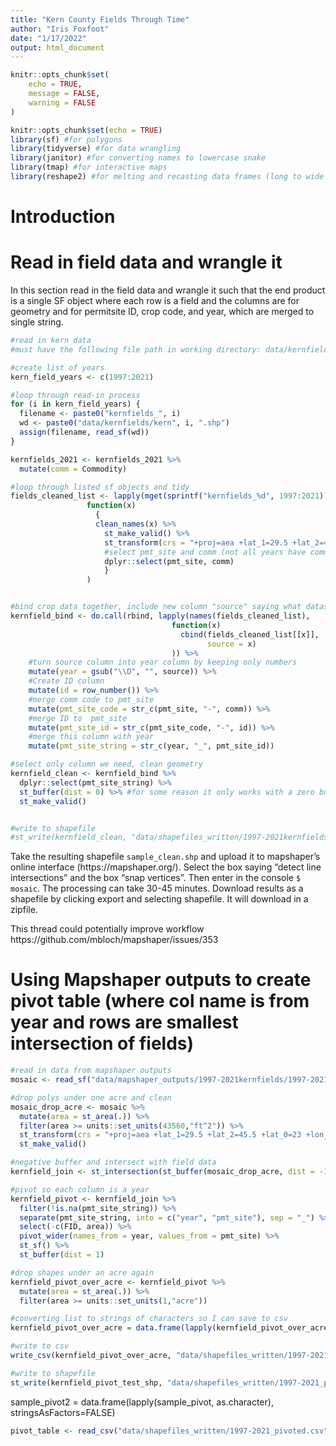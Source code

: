 ```yaml
---
title: "Kern County Fields Through Time"
author: "Iris Foxfoot"
date: "1/17/2022"
output: html_document
---
```


```r
knitr::opts_chunk$set(
	echo = TRUE,
	message = FALSE,
	warning = FALSE
)
```

```r
knitr::opts_chunk$set(echo = TRUE)
library(sf) #for polygons
library(tidyverse) #for data wrangling
library(janitor) #for converting names to lowercase snake
library(tmap) #for interactive maps
library(reshape2) #for melting and recasting data frames (long to wide format)
```

# Introduction

# Read in field data and wrangle it

In this section read in the field data and wrangle it such that the end product is a single SF object where each row is a field and the columns are for geometry and for permitsite ID, crop code, and year, which are merged to single string.

```r
#read in kern data
#must have the following file path in working directory: data/kernfields/kernYEAR.shp

#create list of years
kern_field_years <- c(1997:2021)

#loop through read-in process
for (i in kern_field_years) {
  filename <- paste0("kernfields_", i)
  wd <- paste0("data/kernfields/kern", i, ".shp")
  assign(filename, read_sf(wd))
}

kernfields_2021 <- kernfields_2021 %>% 
  mutate(comm = Commodity)

#loop through listed sf objects and tidy
fields_cleaned_list <- lapply(mget(sprintf("kernfields_%d", 1997:2021)), 
                 function(x) 
                   {
                   clean_names(x) %>%
                     st_make_valid() %>% 
                     st_transform(crs = "+proj=aea +lat_1=29.5 +lat_2=45.5 +lat_0=23 +lon_0=-96 +x_0=0 +y_0=0 +ellps=GRS80 +towgs84=0,0,0,0,0,0,0 +units=m +no_defs") %>%
                     #select pmt_site and comm (not all years have comm code)
                     dplyr::select(pmt_site, comm)
                     }
                 )


#bind crop data together, include new column "source" saying what dataset it came from (year)
kernfield_bind <- do.call(rbind, lapply(names(fields_cleaned_list), 
                                    function(x) 
                                      cbind(fields_cleaned_list[[x]], 
                                            source = x)
                                    )) %>% 
    #turn source column into year column by keeping only numbers
    mutate(year = gsub("\\D", "", source)) %>% 
    #Create ID column
    mutate(id = row_number()) %>% 
    #merge comm code to pmt_site
    mutate(pmt_site_code = str_c(pmt_site, "-", comm)) %>% 
    #merge ID to  pmt_site
    mutate(pmt_site_id = str_c(pmt_site_code, "-", id)) %>% 
    #merge this column with year
    mutate(pmt_site_string = str_c(year, "_", pmt_site_id))

#select only column we need, clean geometry
kernfield_clean <- kernfield_bind %>% 
  dplyr::select(pmt_site_string) %>% 
  st_buffer(dist = 0) %>% #for some reason it only works with a zero buffer
  st_make_valid()


#write to shapefile
#st_write(kernfield_clean, "data/shapefiles_written/1997-2021kernfields.shp", driver = "ESRI Shapefile")
```

Take the resulting shapefile `sample_clean.shp` and upload it to mapshaper's online interface (https://mapshaper.org/). Select the box saying "detect line intersections" and the box "snap vertices". Then enter in the console `$ mosaic`. The processing can take 30-45 minutes. Download results as a shapefile by clicking export and selecting shapefile. It will download in a zipfile.

This thread could potentially improve workflow https://github.com/mbloch/mapshaper/issues/353 

# Using Mapshaper outputs to create pivot table (where col name is from year and rows are smallest intersection of fields)

```r
#read in data from mapshaper outputs
mosaic <- read_sf("data/mapshaper_outputs/1997-2021kernfields/1997-2021kernfields.shp") 

#drop polys under one acre and clean
mosaic_drop_acre <- mosaic %>%
  mutate(area = st_area(.)) %>% 
  filter(area >= units::set_units(43560,"ft^2")) %>% 
  st_transform(crs = "+proj=aea +lat_1=29.5 +lat_2=45.5 +lat_0=23 +lon_0=-96 +x_0=0 +y_0=0 +ellps=GRS80 +towgs84=0,0,0,0,0,0,0 +units=m +no_defs") %>% 
  st_make_valid()

#negative buffer and intersect with field data
kernfield_join <- st_intersection(st_buffer(mosaic_drop_acre, dist = -1), kernfield_clean)

#pivot so each column is a year
kernfield_pivot <- kernfield_join %>%
  filter(!is.na(pmt_site_string)) %>% 
  separate(pmt_site_string, into = c("year", "pmt_site"), sep = "_") %>% 
  select(-c(FID, area)) %>% 
  pivot_wider(names_from = year, values_from = pmt_site) %>%
  st_sf() %>% 
  st_buffer(dist = 1)

#drop shapes under an acre again
kernfield_pivot_over_acre <- kernfield_pivot %>%
  mutate(area = st_area(.)) %>% 
  filter(area >= units::set_units(1,"acre"))

#converting list to strings of characters so I can save to csv
kernfield_pivot_over_acre = data.frame(lapply(kernfield_pivot_over_acre, as.character), stringsAsFactors=FALSE)

#write to csv
write_csv(kernfield_pivot_over_acre, "data/shapefiles_written/1997-2021_pivoted.csv")

#write to shapefile
st_write(kernfield_pivot_test_shp, "data/shapefiles_written/1997-2021_pivoted.shp", driver = "ESRI Shapefile", append = F)
```
sample_pivot2 = data.frame(lapply(sample_pivot, as.character), stringsAsFactors=FALSE)

```r
pivot_table <- read_csv("data/shapefiles_written/1997-2021_pivoted.csv")
```

